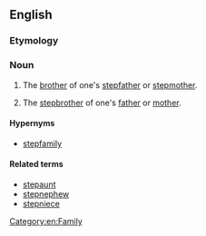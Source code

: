 ==English==

===Etymology===
{{prefix|step|uncle|lang=en}}

===Noun===
{{en-noun}}

# {{label|en|rare}} The [[brother]] of one's [[stepfather]] or [[stepmother]].
# {{label|en|rare}} The [[stepbrother]] of one's [[father]] or [[mother]].

====Hypernyms====
*[[stepfamily]]

====Related terms====
* [[stepaunt]]
*[[stepnephew]]
*[[stepniece]]
[[Category:en:Family]]